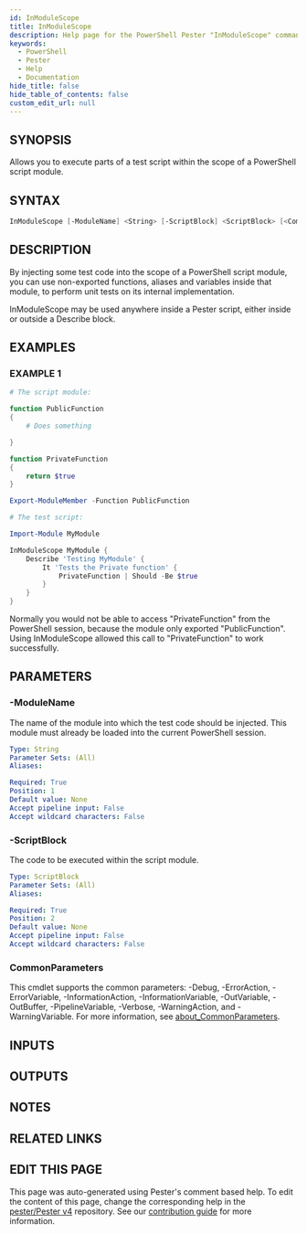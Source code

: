 ```yaml
---
id: InModuleScope
title: InModuleScope
description: Help page for the PowerShell Pester "InModuleScope" command
keywords:
  - PowerShell
  - Pester
  - Help
  - Documentation
hide_title: false
hide_table_of_contents: false
custom_edit_url: null
---
```


## SYNOPSIS

Allows you to execute parts of a test script within the
scope of a PowerShell script module.

## SYNTAX

```powershell
InModuleScope [-ModuleName] <String> [-ScriptBlock] <ScriptBlock> [<CommonParameters>]
```

## DESCRIPTION

By injecting some test code into the scope of a PowerShell
script module, you can use non-exported functions, aliases
and variables inside that module, to perform unit tests on
its internal implementation.

InModuleScope may be used anywhere inside a Pester script,
either inside or outside a Describe block.

## EXAMPLES

### EXAMPLE 1

```powershell
# The script module:

function PublicFunction
{
    # Does something

}

function PrivateFunction
{
    return $true
}

Export-ModuleMember -Function PublicFunction

# The test script:

Import-Module MyModule

InModuleScope MyModule {
    Describe 'Testing MyModule' {
        It 'Tests the Private function' {
            PrivateFunction | Should -Be $true
        }
    }
}
```

Normally you would not be able to access "PrivateFunction" from
the PowerShell session, because the module only exported
"PublicFunction".
Using InModuleScope allowed this call to
"PrivateFunction" to work successfully.

## PARAMETERS

### -ModuleName

The name of the module into which the test code should be
injected.
This module must already be loaded into the current
PowerShell session.

```yaml
Type: String
Parameter Sets: (All)
Aliases:

Required: True
Position: 1
Default value: None
Accept pipeline input: False
Accept wildcard characters: False
```

### -ScriptBlock

The code to be executed within the script module.

```yaml
Type: ScriptBlock
Parameter Sets: (All)
Aliases:

Required: True
Position: 2
Default value: None
Accept pipeline input: False
Accept wildcard characters: False
```

### CommonParameters

This cmdlet supports the common parameters: -Debug, -ErrorAction, -ErrorVariable, -InformationAction, -InformationVariable, -OutVariable, -OutBuffer, -PipelineVariable, -Verbose, -WarningAction, and -WarningVariable. For more information, see [about_CommonParameters](http://go.microsoft.com/fwlink/?LinkID=113216).

## INPUTS

## OUTPUTS

## NOTES

## RELATED LINKS

## EDIT THIS PAGE

This page was auto-generated using Pester's comment based help. To edit the content of this page, change the corresponding help in the [pester/Pester v4](https://github.com/pester/Pester/tree/rel/4.x.x) repository. See our [contribution guide](https://github.com/pester/docs#contributing) for more information.
